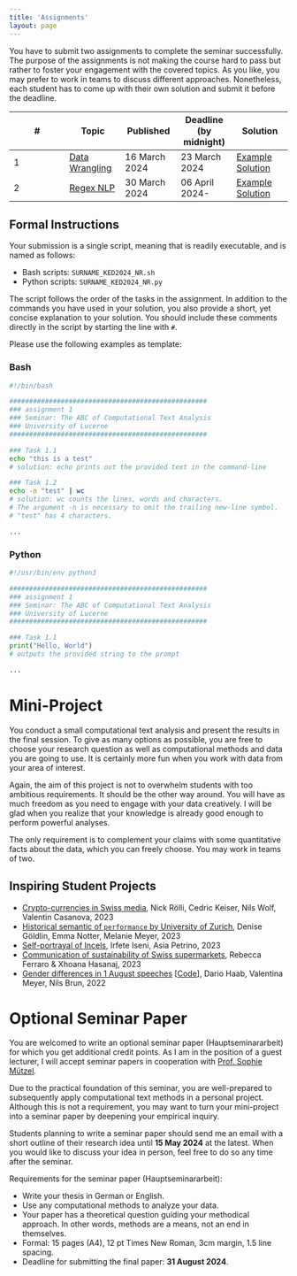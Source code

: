 ```yaml
---
title: 'Assignments'
layout: page
---
```


You have to submit two assignments to complete the seminar successfully. The purpose of the assignments is not making the course hard to pass but rather to foster your engagement with the covered topics. As you like, you may prefer to work in teams to discuss different approaches. Nonetheless, each student has to come up with their own solution and submit it before the deadline.

| \#  | Topic                                                                                                     | Published     | Deadline (by midnight) | Solution                                                                                                                             |
|---------------|---------------|---------------|---------------|---------------|
| 1   | [Data Wrangling](https://aflueckiger.github.io/KED2024/assignments/assignment_1/KED2024_assignment_1.pdf) | 16 March 2024 | 23 March 2024          | [Example Solution](https://github.com/aflueckiger/KED2024/blob/main/docs/assignments/assignment_1/flueckiger_KED2024_1_solutions.sh) |
| 2   | [Regex NLP](https://aflueckiger.github.io/KED2024/assignments/assignment_2/KED2024_assignment_2.pdf)      | 30 March 2024 | 06 April 2024-         | [Example Solution](https://github.com/aflueckiger/KED2024/blob/main/docs/assignments/assignment_2/flueckiger_KED2024_2_solutions.sh) |

## Formal Instructions

Your submission is a single script, meaning that is readily executable, and is named as follows:

-   Bash scripts: `SURNAME_KED2024_NR.sh`
-   Python scripts: `SURNAME_KED2024_NR.py`

The script follows the order of the tasks in the assignment. In addition to the commands you have used in your solution, you also provide a short, yet concise explanation to your solution. You should include these comments directly in the script by starting the line with `#`.

Please use the following examples as template:

### Bash

``` bash
#!/bin/bash

##################################################
### assignment 1
### Seminar: The ABC of Computational Text Analysis
### University of Lucerne
##################################################

### Task 1.1
echo "this is a test"
# solution: echo prints out the provided text in the command-line 

### Task 1.2
echo -n "test" | wc
# solution: wc counts the lines, words and characters. 
# The argument -n is necessary to omit the trailing new-line symbol.
# "test" has 4 characters.

...
```

### Python

``` python
#!/usr/bin/env python3

##################################################
### assignment 1
### Seminar: The ABC of Computational Text Analysis
### University of Lucerne
##################################################

### Task 1.1
print("Hello, World")
# outputs the provided string to the prompt

...
```

# Mini-Project

You conduct a small computational text analysis and present the results in the final session. To give as many options as possible, you are free to choose your research question as well as computational methods and data you are going to use. It is certainly more fun when you work with data from your area of interest.

Again, the aim of this project is not to overwhelm students with too ambitious requirements. It should be the other way around. You will have as much freedom as you need to engage with your data creatively. I will be glad when you realize that your knowledge is already good enough to perform powerful analyses.

The only requirement is to complement your claims with some quantitative facts about the data, which you can freely choose. You may work in teams of two.

## Inspiring Student Projects

-   [Crypto-currencies in Swiss media](materials/mini_projects/2023/miniproject_2023_crypto_currencies.pdf), Nick Rölli, Cedric Keiser, Nils Wolf, Valentin Casanova, 2023
-   [Historical semantic of `performance` by University of Zurich](materials/mini_projects/2023/miniproject_2023_performance.pdf), Denise Göldlin, Emma Notter, Melanie Meyer, 2023
-   [Self-portrayal of Incels](materials/mini_projects/2023/miniproject_2023_incels.pdf), Irfete Iseni, Asia Petrino, 2023
-   [Communication of sustainability of Swiss supermarkets](materials/mini_projects/2023/miniproject_2023_sustainability.pdf), Rebecca Ferraro & Xhoana Hasanaj, 2023
-   [Gender differences in 1 August speeches](materials/mini_projects/2022_gender_differences/KED2024_presentation.pdf) \[[Code](https://github.com/aflueckiger/KED2024/tree/main/KED2024/materials/mini_projects/2022_gender_differences)\], Dario Haab, Valentina Meyer, Nils Brun, 2022

# Optional Seminar Paper

You are welcomed to write an optional seminar paper (Hauptseminararbeit) for which you get additional credit points. As I am in the position of a guest lecturer, I will accept seminar papers in cooperation with [Prof. Sophie Mützel](https://www.unilu.ch/fakultaeten/ksf/institute/soziologisches-seminar/mitarbeitende/sophie-muetzel/).

Due to the practical foundation of this seminar, you are well-prepared to subsequently apply computational text methods in a personal project. Although this is not a requirement, you may want to turn your mini-project into a seminar paper by deepening your empirical inquiry.

Students planning to write a seminar paper should send me an email with a short outline of their research idea until **15 May 2024** at the latest. When you would like to discuss your idea in person, feel free to do so any time after the seminar.

Requirements for the seminar paper (Hauptseminararbeit):

-   Write your thesis in German or English.
-   Use any computational methods to analyze your data.
-   Your paper has a theoretical question guiding your methodical approach. In other words, methods are a means, not an end in themselves.
-   Formal: 15 pages (A4), 12 pt Times New Roman, 3cm margin, 1.5 line spacing.
-   Deadline for submitting the final paper: **31 August 2024**.
